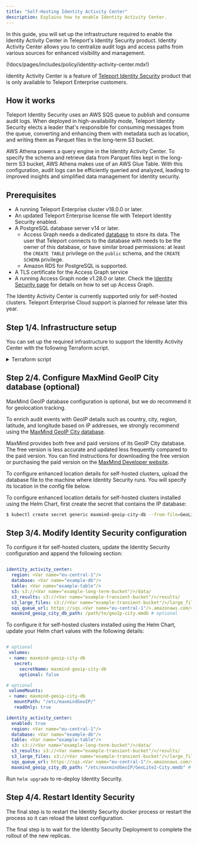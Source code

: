 ```yaml
---
title: "Self-Hosting Identity Activity Center"
description: Explains how to enable Identity Activity Center.
---
```


In this guide, you will set up the infrastructure required
to enable the Identity Activity Center in Teleport's Identity Security product.
Identity Activity Center allows you to centralize audit logs and access paths from various sources
for enhanced visibility and management.

(!docs/pages/includes/policy/identity-activity-center.mdx!)

Identity Activity Center is a feature of [Teleport Identity Security](https://goteleport.com/platform/identity-security/)
product that is only available to Teleport Enterprise customers.

## How it works

Teleport Identity Security uses an AWS SQS queue to publish and consume audit logs.
When deployed in high-availability mode, Teleport Identity Security elects a leader
that's responsible for consuming messages from the queue, converting and enhancing
them with metadata such as location, and writing them as Parquet files in the
long-term S3 bucket.

AWS Athena powers a query engine in the Identity Activity Center.
To specify the schema and retrieve data from Parquet files kept in the
long-term S3 bucket, AWS Athena makes use of an AWS Glue Table. With this
configuration, audit logs can be efficiently queried and analyzed, leading
to improved insights and simplified data management for identity security.

## Prerequisites
- A running Teleport Enterprise cluster v18.0.0 or later.
- An updated Teleport Enterprise license file with Teleport Identity Security enabled.
- A PostgreSQL database server v14 or later.
  - Access Graph needs a dedicated [database](https://www.postgresql.org/docs/current/sql-createdatabase.html) to store its data.
    The user that Teleport connects to the database with needs to be the owner of this database, or have similar broad permissions:
    at least the `CREATE TABLE` privilege on the `public` schema, and the `CREATE SCHEMA` privilege.
  - Amazon RDS for PostgreSQL is supported.
- A TLS certificate for the Access Graph service
- A running Access Graph node v1.28.0 or later.
  Check the [Identity Security page](../../teleport-policy/teleport-policy.mdx) for details on
  how to set up Access Graph.


<Admonition type="note">

The Identity Activity Center is currently supported only for self-hosted clusters.
Teleport Enterprise Cloud support is planned for release later this year.

</Admonition>

## Step 1/4. Infrastructure setup

You can set up the required infrastructure to support the Identity Activity Center with the
following Terraform script.

<details>
<summary>Terraform script</summary>

Below is a list of the required variables along with their descriptions,
which are necessary for the Terraform script to execute.

- <Var name="eu-central-1"/> is the name of the region where infrastructure should be created.
- <Var name="example-sqs-queue"/> is the name of the AWS SQS queue.
- <Var name="example-sqs-dlq"/> is the name of the AWS SQS dead-letter queue.
- <Var name="example-kms-key"/> is the name of the AWS KMS encryption key used to encrypt S3 bucket files and SQS messages.
- <Var name="example-long-term-bucket"/> is the long-term S3 bucket used to store the events.
- <Var name="example-transient-bucket"/> is the transient S3 bucket used to store temporary files such as query results and large files.
- <Var name="example-db"/> is the name of the AWS Glue database.
- <Var name="example-table"/> is the name of the AWS Glue table.
- <Var name="example-workgroup"/> is the name of the AWS Athena Workgroup.
- <Var name="aws-account-id"/> is the AWS account id.

Define the variables using the script below or configure them in your
Teleport IaC script.

```bash
cat > variables.auto.tfvars << EOF
aws_region            = <Var name="eu-central-1"/>
iac_sqs_queue_name        = <Var name="example-sqs-queue"/>
iac_sqs_dlq_name          = <Var name="example-sqs-dlq"/>
iac_kms_key_alias         = <Var name="example-kms-key"/>
iac_long_term_bucket_name = <Var name="example-long-term-bucket"/>
iac_transient_bucket_name = <Var name="example-transient-bucket"/>
iac_database_name         = <Var name="example-db"/>
iac_table_name            = <Var name="example-table"/>
iac_workgroup             = <Var name="example-workgroup"/>
EOF
```

Execute the following Terraform script to create the required infrastructure.

### `variables.tf`

`variables.tf` file includes the description of the required Terraform variables.

```terraform
(!examples/identity-activity-center/variables.tf!)
```

### `identity_activity_center.tf`

`identity_activity_center.tf` file includes the declaration of every resource
that Terraform will create and manage. This includes AWS KMS keys, AWS S3 Buckets
for transient and long-term storage, and AWS Glue table and database.

```
(!examples/identity-activity-center/identity_activity_center.tf!)
```

### `policy.tf`

`policy.tf` includes the declaration of the AWS IAM policy that must
be attached to the AWS identity that the Identity Security service runs as,
enabling it to access the resources and execute queries.

```
(!examples/identity-activity-center/policy.tf!)
```

The Terraform script will output two variables:

- `identity_activity_center_iam_policy`: AWS IAM policy required for Identity Security to connect to AWS resources. Attach the policy to the Identity Security AWS IAM role.
- `identity_activity_center_yaml`: YAML configuration to append to the Identity Security configuration or Helm chart values.

</details>

##  Step 2/4. Configure MaxMind GeoIP City database (optional)

<Admonition type="note">

MaxMind GeoIP database configuration is optional, but we do recommend it for geolocation tracking.

</Admonition>


To enrich audit events with GeoIP details such as country, city, region, latitude,
and longitude based on IP addresses, we strongly recommend using the
[MaxMind GeoIP City database](https://www.maxmind.com/en/geoip-databases).

MaxMind provides both free and paid versions of its GeoIP City database. 
The free version is less accurate and updated less frequently compared to
the paid version. You can find instructions for downloading the free
version or purchasing the paid version on the
[MaxMind Developer website](https://dev.maxmind.com/geoip/geolite2-free-geolocation-data/).

<Tabs>
<TabItem label="Self-hosted cluster" >

To configure enhanced location details for self-hosted clusters, upload the database file to the machine where
Identity Security runs. You will specify its location in the config file below.

</TabItem>

<TabItem label="Self-hosted cluster using Helm Chart">

To configure enhanced location details for self-hosted clusters installed using the Helm Chart, first create
the secret that contains the IP database:

```bash
$ kubectl create secret generic maxmind-geoip-city-db --from-file=GeoLite2-City.mmdb

```
</TabItem>
</Tabs>


## Step 3/4. Modify Identity Security configuration

<Tabs>
<TabItem label="Self-hosted cluster" >

To configure it for self-hosted clusters, update the Identity Security configuration and
append the following section:

```yaml

identity_activity_center:
  region: <Var name="eu-central-1"/>
  database: <Var name="example-db"/>
  table: <Var name="example-table"/>
  s3: s3://<Var name="example-long-term-bucket"/>/data/
  s3_results: s3://<Var name="example-transient-bucket"/>/results/
  s3_large_files: s3://<Var name="example-transient-bucket"/>/large_files
  sqs_queue_url: https://sqs.<Var name="eu-central-1"/>.amazonaws.com/<Var name="aws-account-id"/>/<Var name="example-sqs-queue"/>
  maxmind_geoip_city_db_path: /path/to/geoIp-city.mmdb # optional

```

</TabItem>

<TabItem label="Self-hosted cluster using Helm Chart">

To configure it for self-hosted clusters installed using the Helm Chart, update your
Helm chart values with the following details:

```yaml

# optional
 volumes:
 - name: maxmind-geoip-city-db
   secret:
     secretName: maxmind-geoip-city-db
     optional: false

# optional
 volumeMounts:
 - name: maxmind-geoip-city-db
   mountPath: "/etc/maxmindGeoIP/"
   readOnly: true

identity_activity_center:
  enabled: true
  region: <Var name="eu-central-1"/>
  database: <Var name="example-db"/>
  table: <Var name="example-table"/>
  s3: s3://<Var name="example-long-term-bucket"/>/data/
  s3_results: s3://<Var name="example-transient-bucket"/>/results/
  s3_large_files: s3://<Var name="example-transient-bucket"/>/large_files
  sqs_queue_url: https://sqs.<Var name="eu-central-1"/>.amazonaws.com/<Var name="aws-account-id"/>/<Var name="example-sqs-queue"/>
  maxmind_geoip_city_db_path: "/etc/maxmindGeoIP/GeoLite2-City.mmdb" # optional
```

Run `helm upgrade` to re-deploy Identity Security.

</TabItem>
</Tabs>


## Step 4/4. Restart Identity Security

<Tabs>
<TabItem label="Self-hosted cluster" >

The final step is to restart the Identity Security docker process or restart the process
so it can reload the latest configuration.

</TabItem>

<TabItem label="Self-hosted cluster using Helm Chart">

The final step is to wait for the Identity Security Deployment to complete the rollout
of the new replicas.

</TabItem>
</Tabs>